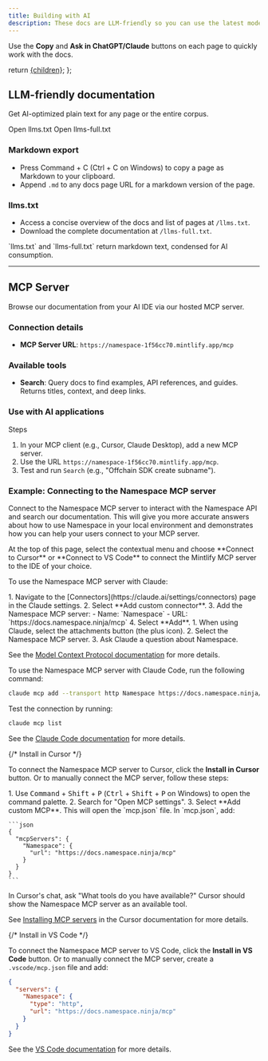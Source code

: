 ```yaml
---
title: Building with AI
description: These docs are LLM-friendly so you can use the latest models to build your applications. Access per-page and full-corpus text endpoints, and connect to our hosted Model Context Protocol (MCP) server.
---
```


<Note>
  Use the <strong>Copy</strong> and <strong>Ask in ChatGPT/Claude</strong> buttons on each page to quickly work with the docs.
</Note>

  return <a href={href} className="text-sm font-medium text-white dark:!text-zinc-950 bg-zinc-900 hover:bg-zinc-700 dark:bg-zinc-100 hover:dark:bg-zinc-300 rounded-full px-3.5 py-1.5 not-prose">{children}</a>;
};

## LLM-friendly documentation

Get AI-optimized plain text for any page or the entire corpus.

<PreviewButton href="/llms.txt">Open llms.txt</PreviewButton>
 <PreviewButton href="/llms-full.txt">Open llms-full.txt</PreviewButton>

### Markdown export

- Press Command + C (Ctrl + C on Windows) to copy a page as Markdown to your clipboard.
- Append `.md` to any docs page URL for a markdown version of the page.

### llms.txt

- Access a concise overview of the docs and list of pages at `/llms.txt`.
- Download the complete documentation at `/llms-full.txt`.


<Note>
  `llms.txt` and `llms-full.txt` return markdown text, condensed for AI consumption.
</Note>

---

##  MCP Server 

Browse our documentation from your AI IDE via our hosted MCP server.

### Connection details

- **MCP Server URL**: `https://namespace-1f56cc70.mintlify.app/mcp`

### Available tools

- **Search**: Query docs to find examples, API references, and guides. Returns titles, context, and deep links.

### Use with AI applications

Steps
1. In your MCP client (e.g., Cursor, Claude Desktop), add a new MCP server.
2. Use the URL `https://namespace-1f56cc70.mintlify.app/mcp`.
3. Test and run `Search` (e.g., "Offchain SDK create subname").


### Example: Connecting to the Namespace MCP server

Connect to the Namespace MCP server to interact with the Namespace API and search our documentation. This will give you more accurate answers about how to use Namespace in your local environment and demonstrates how you can help your users connect to your MCP server.

<Tabs>
<Tab title="Contextual menu">
  At the top of this page, select the contextual menu and choose **Connect to Cursor** or **Connect to VS Code** to connect the Mintlify MCP server to the IDE of your choice.
</Tab>
<Tab title="Claude">

To use the Namespace MCP server with Claude:

<Steps>
  <Step title="Add the Namespace MCP server to Claude">
    1. Navigate to the [Connectors](https://claude.ai/settings/connectors) page in the Claude settings. 
    2. Select **Add custom connector**.
    3. Add the Namespace MCP server:
      - Name: `Namespace`
      - URL: `https://docs.namespace.ninja/mcp`
    4. Select **Add**.
  </Step>
  <Step title="Access the MCP server in your chat">
    1. When using Claude, select the attachments button (the plus icon).
    2. Select the Namespace MCP server.
    3. Ask Claude a question about Namespace.
  </Step>
</Steps>

See the [Model Context Protocol documentation](https://modelcontextprotocol.io/docs/tutorials/use-remote-mcp-server#connecting-to-a-remote-mcp-server) for more details.

</Tab>
<Tab title="Claude Code">

To use the Namespace MCP server with Claude Code, run the following command:

```bash
claude mcp add --transport http Namespace https://docs.namespace.ninja/mcp
```

Test the connection by running:

```bash
claude mcp list
```

See the [Claude Code documentation](https://docs.anthropic.com/en/docs/claude-code/mcp#installing-mcp-servers) for more details.
</Tab>
<Tab title="Cursor">

{/* <PreviewButton href="cursor://anysphere.cursor-deeplink/mcp/install?name=Namespace&config=eyJ1cmwiOiJodHRwczovL2RvY3MubmF0aXZlLm5pbmJ1c3QubmluIn0=">Install in Cursor</PreviewButton> */}

To connect the Namespace MCP server to Cursor, click the **Install in Cursor** button. Or to manually connect the MCP server, follow these steps:

<Steps>
  <Step title="Open MCP settings">
    1. Use <kbd>Command</kbd> + <kbd>Shift</kbd> + <kbd>P</kbd> (<kbd>Ctrl</kbd> + <kbd>Shift</kbd> + <kbd>P</kbd> on Windows) to open the command palette.
    2. Search for "Open MCP settings".
    3. Select **Add custom MCP**. This will open the `mcp.json` file.
  </Step>
  <Step title="Configure the Namespace MCP server">
    In `mcp.json`, add:

    ```json
    {
      "mcpServers": {
        "Namespace": {
          "url": "https://docs.namespace.ninja/mcp"
        }
      }
    }
    ```
  </Step>
  <Step title="Test the connection">
    In Cursor's chat, ask "What tools do you have available?" Cursor should show the Namespace MCP server as an available tool.
  </Step>
</Steps>

See [Installing MCP servers](https://docs.cursor.com/en/context/mcp#installing-mcp-servers) in the Cursor documentation for more details.
</Tab>
<Tab title="VS Code">

{/* <PreviewButton href="https://vscode.dev/redirect/mcp/install?name=mintlify&config=%7B%22type%22%3A%22http%22%2C%22url%22%3A%22https%3A%2F%2Fmintlify.com%2Fdocs%2Fmcp%22%7D">Install in VS Code</PreviewButton> */}

To connect the Namespace MCP server to VS Code, click the **Install in VS Code** button. Or to manually connect the MCP server, create a `.vscode/mcp.json` file and add:

```json
{
  "servers": {
    "Namespace": {
      "type": "http",
      "url": "https://docs.namespace.ninja/mcp"
    }
  }
}
```

See the [VS Code documentation](https://code.visualstudio.com/docs/copilot/chat/mcp-servers) for more details.
</Tab>
</Tabs>
